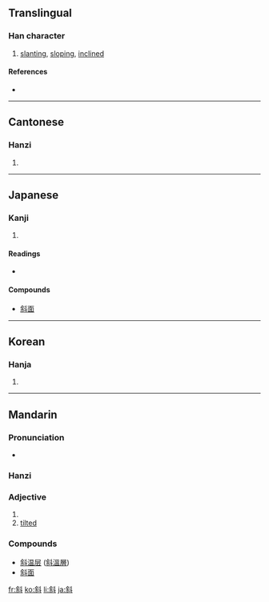 ==Translingual==

===Han character===
{{Han char|rn=68|rad=斗|as=07|sn=11|four=8490<sub>0</sub>|canj=人木卜十 (ODYJ)}}

# [[slanting]], [[sloping]], [[inclined]]

====References====
* {{Han ref|kx=0478.150|dkj=13509|dj=0836.180|hdz=32253.090|uh=659C|ud=26012|bh=B1D7|bd=45527}}

----

==Cantonese==

===Hanzi===
{{yue-hanzi|jyut=|y=che4}}

# {{defn|Cantonese}}

----

==Japanese==

===Kanji===
{{ja-kanji|grade=c|rs=斗07}}

# {{defn|Japanese}}

====Readings====
* {{ja-readings|on=[[しゃ]] (sha)|kun=[[ななめ]] (naname)}}

====Compounds====
* [[斜面]]

----

==Korean==

===Hanja===
{{ko-hanja|hangeul=[[사]], [[야]]|eumhun=|rv=sa, ya|mr=sa, ya|y=sa, ya}}

# {{defn|Korean}}

----

==Mandarin==
===Pronunciation===
* {{IPA|/ɕjɛ/}}

===Hanzi===
{{cmn-hanzi|pin=[[xié]] ([[xie2]])|wg=hsieh<sup>2</sup>}}

===Adjective===
# {{defn|Mandarin}}
#[[tilted]]

===Compounds===
*[[斜温层]] ([[斜溫層]])
*[[w:zh:斜面|斜面]]

[[fr:斜]]
[[ko:斜]]
[[li:斜]]
[[ja:斜]]